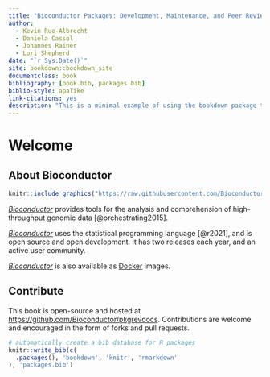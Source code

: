 ```yaml
--- 
title: "Bioconductor Packages: Development, Maintenance, and Peer Review"
author:
  - Kevin Rue-Albrecht
  - Daniela Cassol
  - Johannes Rainer
  - Lori Shepherd
date: "`r Sys.Date()`"
site: bookdown::bookdown_site
documentclass: book
bibliography: [book.bib, packages.bib]
biblio-style: apalike
link-citations: yes
description: "This is a minimal example of using the bookdown package to write a book. The output format for this example is bookdown::gitbook."
---
```


# Welcome {-}

## About Bioconductor {.unnumbered}

```r
knitr::include_graphics("https://raw.githubusercontent.com/Bioconductor/BiocStickers/master/Bioconductor/Bioconductor.png")
```

[_Bioconductor_](https://bioconductor.org/) provides tools for the analysis and comprehension of high-throughput genomic data [@orchestrating2015].

[_Bioconductor_](https://bioconductor.org/) uses the <i class="fab fa-r-project"></i> statistical programming language [@r2021], and is open source and open development. It has two releases each year, and an active user community.

[_Bioconductor_](https://bioconductor.org/) is also available as [Docker](https://bioconductor.org/help/docker/) images.

## Contribute {.unnumbered}

This book is open-source and hosted at <https://github.com/Bioconductor/pkgrevdocs>.
Contributions are welcome and encouraged in the form of forks and pull requests.

```r
# automatically create a bib database for R packages
knitr::write_bib(c(
  .packages(), 'bookdown', 'knitr', 'rmarkdown'
), 'packages.bib')
```
